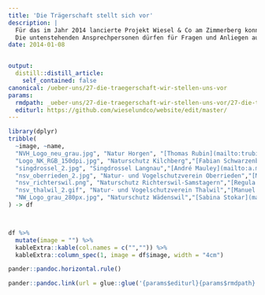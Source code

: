 ```yaml
---
title: 'Die Trägerschaft stellt sich vor'
description: |
  Für das im Jahr 2014 lancierte Projekt Wiesel & Co am Zimmerberg konnten sich acht Natuschutzvereine des Bezirks Horgen begeistern. Es sind dies sieben Sektionen des Bezirks Horgen des Dachverbandes BirdLife Zürich und der Verein Singdrossel von Langnau. Alle Vereine haben das Projekt die ganze Dauer über getragen. Der NVV Hirzel fusionierte 2021 mir Natur Horgen. 
  Die untenstehenden Ansprechpersonen dürfen für Fragen und Anliegen auch nach Projektende kontaktiert werden.
date: 2014-01-08


output:
  distill::distill_article:
    self_contained: false
canonical: /ueber-uns/27-die-traegerschaft-wir-stellen-uns-vor
params:
  rmdpath: _ueber-uns/27-die-traegerschaft-wir-stellen-uns-vor/27-die-traegerschaft-wir-stellen-uns-vor.Rmd
  editurl: https://github.com/wieselundco/website/edit/master/
---
```




```r

library(dplyr)
tribble(
  ~image, ~name,
  "NVH_Logo_neu_grau.jpg", "Natur Horgen", "[Thomas Rubin](mailto:trubin@sunrise.ch)"
  "Logo_NK_RGB_150dpi.jpg", "Naturschutz Kilchberg","[Fabian Schwarzenbach]mailto:fabian.schwarzenbach@bluemail.ch)"
  "singdrossel_2.jpg", "Singdrossel Langnau","[André Mauley](mailto:a.mauley@hispeed.ch)"
  "nsv_oberrieden_2.jpg", "Natur- und Vogelschutzverein Oberrieden","[Maurus Frei](mailto:maurus.frei@gruenliberale.ch)"
  "nsv_richterswil.png", "Naturschutz Richterswil-Samstagern","[Regula Büchler](mailto:buechler@naturschutz-r-s.ch)"
  "nsv_thalwil_2.gif", "Natur- und Vogelschutzverein Thalwil","[Manuel Brändli](mailto:braendli.manuel@gmx.ch)"
  "NW_Logo_grau_280px.jpg", "Naturschutz Wädenswil","[Sabina Stokar](mailto:ss@naturwaedi.ch)"
) -> df



df %>%
  mutate(image = "") %>%
  kableExtra::kable(col.names = c("","")) %>%
  kableExtra::column_spec(1, image = df$image, width = "4cm")


```

```r
pander::pandoc.horizontal.rule()

pander::pandoc.link(url = glue::glue('{params$editurl}{params$rmdpath}'),text = 'Artikel bearbeiten')
```

<!--http://wieselundco.ch/ueber-uns/27-die-traegerschaft-wir-stellen-uns-vor-->
